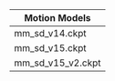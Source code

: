 | Motion Models                    |
| ---------------------------------|
| mm_sd_v14.ckpt                   |
| mm_sd_v15.ckpt                   |
| mm_sd_v15_v2.ckpt	               |

